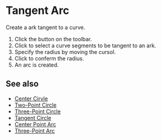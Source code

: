 
# Tangent Arc

<Reference shortcut="" command="Tangent Arc" button="Toolbar" />

Create a ark tangent to a curve.

1. Click the button <ButtonIcon type="button-tangent-ark" /> on the toolbar.
2. Click to select a curve segments to be tangent to an ark.
3. Specify the radius by moving the cursol.
4. Click to conferm the radius.
6. An arc is created.

<VideoPlayer fileName="tangent-arc"/>

## See also
- [Center Cirvle](./center-circle)
- [Two-Point Circle](./two-point-circle)
- [Three-Point Circle](./three-point-circle)
- [Tangent Circle](./tangent-circle)
- [Center Point Arc](./center-point-arc)
- [Three-Point Arc](./three-point-arc)
